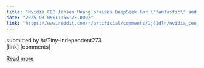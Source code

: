 ```yaml
---
title: "Nvidia CEO Jensen Huang praises DeepSeek for \"fantastic\" and \"world class\" open-source reasoning model"
date: "2025-03-05T11:55:25.000Z"
link: "https://www.reddit.com/r/artificial/comments/1j41dln/nvidia_ceo_jensen_huang_praises_deepseek_for/"
---
```


submitted by    /u/Tiny-Independent273  
 [link]   [comments]

[Read more](https://www.reddit.com/r/artificial/comments/1j41dln/nvidia_ceo_jensen_huang_praises_deepseek_for/)
